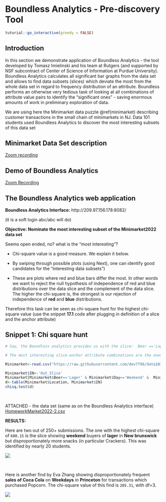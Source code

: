 # Boundless Analytics - Pre-discovery Tool {#dsaf}

<script src="files/js/dcl.js"></script>
<link rel="stylesheet" href="https://maxcdn.bootstrapcdn.com/bootstrap/3.4.1/css/bootstrap.min.css">
<script src="https://maxcdn.bootstrapcdn.com/bootstrap/3.4.1/js/bootstrap.min.js"></script>
<script src="//ajax.googleapis.com/ajax/libs/jquery/1.8.3/jquery.min.js"> </script>

```r
tutorial::go_interactive(greedy = FALSE)

```

## Introduction

In this section we demonstrate application of Boundless Analytics - the tool developed by Tomasz Imielinski and his team at Rutgers (and supported by NSF subcontract of Center of Science of Information at Purdue University). Boundless Analytics calculates all significant bar graphs from the data set and allows to find data subsets (slices) which deviate the most from the whole data set in regard to frequency distribution of an attribute. Boundless performs an otherwise very tedious task of looking at all combinations of attribute value pairs to identify the “significant ones” - saving enormous amounts of work in preliminary exploration of data. 

We are using here the Minimarket  data puzzle \@ref(minimarket) describing customer transactions in the small chain of minimarkets in NJ. Data 101 students used Boundless Analytics to discover the most interesting subsets of this data set 


## Minimarket Data Set description

<a href="https://rutgers.zoom.us/rec/share/JIx-ZC0P5oXk5rnyOk_kZ8pF1XAC5rJnLGaIJGxxgLNmSzg6F-IRfUyNiQoKR9v0.MratfWX1STX2sYho">Zoom recording</a>

## Demo of Boundless Analytics 

<a href="https://rutgers.zoom.us/rec/share/bAr3uyPJA1vlGxbb6jVpvOHNFOuRgmj9TE4iSCcBn3_hS549xnqY9IePPsMgGE1i.F6P4omjuUebsQFl6">Zoom Recording</a>

## The Boundless Analytics web application 

**Boundless Analytics Interface:** http://209.97.156.178:8082/

(it is a soft login abc/abc will do)

**Objective: Nominate  the most interesting subset of  the Minimarket2022 data set**

Seems open ended, no? what is the "most interesting"?

- Chi-square value is a good measure. We explain it below.

- By swiping through possible plots (using Next), one can identify good candidates for the “interesting data subsets”) 

- These are plots where red and blue bars differ the most.  In other words we want to reject the null hypothesis of independence of red and blue distributions over the data slice and the complement of the data slice. The higher the chi-square is, the strongest is our rejection of independence of **red** and **blue** distributions. 

Therefore this task can be seen as chi-square hunt for the highest chi-square value  (use the  snippet **17.1** code after plugging in definition of a slice and the anchor attribute)

## Snippet 1: Chi square hunt

```r

# Say, the Boundless analytics provides us with the slice:  Beer =='Lager' &  Day =='Weekend' and Snacks ='Crackers' and anchor attribute is Location.  You can calculate Chisq for this slice and the Location attribute to test if distribution of locations is affected if we limit ourselves only to transactions selling Lager and Crackers on Weekends?  

# The most interesting slice-anchor attribute combinations are the ones with the largest chisq test and lowest p-value. Nevertheless do not forget about multiple hypothesis correction - since we can on chi-square hunt here!

Minimarket<-read.csv("https://raw.githubusercontent.com/dev7796/data101_tutorial/main/files/dataset/HomeworkMarket2022.csv")

Minimarket$IN<-'Out_Slice'
Minimarket[Minimarket$Beer=='Lager' & Minimarket$Day=='Weekend' &  Minimarket$Snacks =='Crackers', ]$IN<-'In_Slice'
d<-table(Minimarket$Location, Minimarket$IN)
chisq.test(d)

```

<br> 

ATTACHED - the data set (same as on the Boundless Analytics interface)
<a href="https://raw.githubusercontent.com/dev7796/data101_tutorial/main/files/dataset/HomeworkMarket2022-2.csv" download="HomeworkMarket2022-2.csv">HomeworkMarket2022-2.csv</a> 

**RESULTS: **

Here are two out of 250+ submissions.  The one with the highest chi-square of `600.15` is the slice  showing **weekend** buyers of **lager** in **New brunswick** but disproportionately more snacks (in particular Crackers). This was identified by nearly 20 students.

![](https://raw.githubusercontent.com/dev7796/data101_tutorial/main/files/img/modeling2/image.png)

<br> 

Here is another find by Eva Zhang showing disproportionately frequent **sales of Coca Cola** on **Weekdays** in **Princeton** for transactions which purchased Popcorn. The chi-square  value of this find is `205.31`, with  df=3.

![](https://raw.githubusercontent.com/dev7796/data101_tutorial/main/files/img/modeling2/image-2.png)
